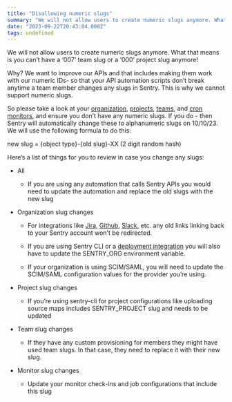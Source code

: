```yaml
---
title: "Disallowing numeric slugs"
summary: "We will not allow users to create numeric slugs anymore. What that means is you can’t have a ‘007’ team slug or a ‘000’ project slug anymore! Why? We want to..."
date: "2023-09-22T20:43:04.000Z"
tags: undefined
---
```


  We will not allow users to create numeric slugs anymore. What that means is you can’t have a ‘007’ team slug or a ‘000’ project slug anymore!

Why? We want to improve our APIs and that includes making them work with our numeric IDs- so that your API automation scripts don’t break anytime a team member changes any slugs in Sentry. This is why we cannot support numeric slugs.

So please take a look at your [organization](https://sentry.io/orgredirect/), [projects](https://sentry.io/orgredirect/settings/:orgslug/projects/), [teams](https://sentry.io/orgredirect/settings/:orgslug/teams/), and [cron monitors](https://sentry.io/orgredirect/crons/), and ensure you don’t have any numeric slugs. If you do - then Sentry will automatically change these to alphanumeric slugs on 10/10/23. We will use the following formula to do this:

new slug = {object type}-{old slug}-XX (2 digit random hash)

Here’s a list of things for you to review in case you change any slugs:

* All

  * If you are using any automation that calls Sentry APIs you would need to update the automation and replace the old slugs with the new slug

* Organization slug changes

  * For integrations like [Jira](https://docs.sentry.io/product/integrations/issue-tracking/jira/), [Github](https://docs.sentry.io/product/integrations/source-code-mgmt/github/), [Slack,](https://docs.sentry.io/product/integrations/notification-incidents/slack/) etc. any old links linking back to your Sentry account won't be redirected.

  * If you are using Sentry CLI or a [deployment integration](https://docs.sentry.io/product/integrations/#deployment) you will also have to update the SENTRY\_ORG environment variable.

  * If your organization is using SCIM/SAML, you will need to update the SCIM/SAML configuration values for the provider you’re using.

* Project slug changes

  * If you’re using sentry-cli for project configurations like uploading source maps includes SENTRY\_PROJECT slug and needs to be updated

* Team slug changes

  * If they have any custom provisioning for members they might have used team slugs. In that case, they need to replace it with their new slug.

* Monitor slug changes

  * Update your monitor check-ins and job configurations that include this slug
